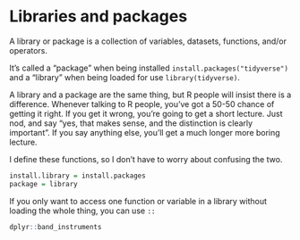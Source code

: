 # Libraries and packages

A library or package is a collection of variables, datasets, functions, and/or operators.

It's called a "package" when being installed `install.packages("tidyverse")` and a "library" when being loaded for use `library(tidyverse)`.

A library and a package are the same thing, but R people will insist there is a difference. Whenever talking to R people, you've got a 50-50 chance of getting it right. If you get it wrong, you're going to get a short lecture. Just nod, and say "yes, that makes sense, and the distinction is clearly important". If you say anything else, you'll get a much longer more boring lecture.

I define these functions, so I don't have to worry about confusing the two.

```r
install.library = install.packages
package = library
```

If you only want to access one function or variable in a library without loading the whole thing, you can use `::`

```r
dplyr::band_instruments
```

